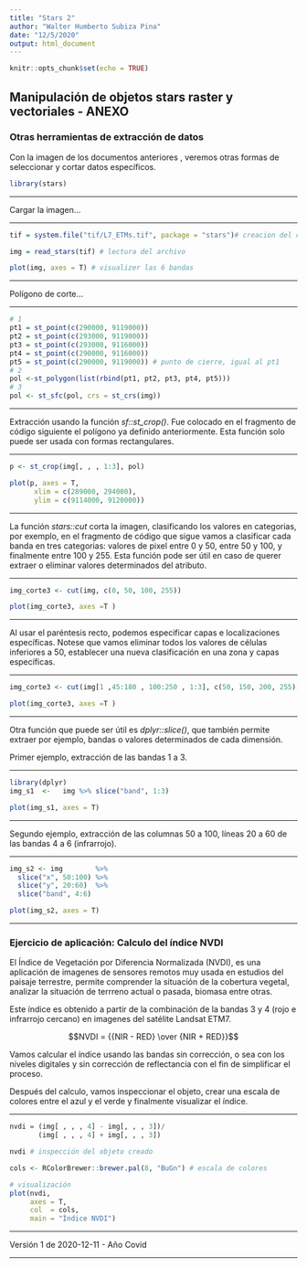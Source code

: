 ```yaml
---
title: "Stars 2"
author: "Walter Humberto Subiza Pina"
date: "12/5/2020"
output: html_document
---
```


```r
knitr::opts_chunk$set(echo = TRUE)
```

## Manipulación de objetos stars raster y vectoriales - ANEXO

### Otras herramientas de extracción de datos 

Con la imagen de los documentos anteriores , veremos otras formas de seleccionar y cortar datos específicos.


```r
library(stars)
```

---

Cargar la imagen...

---

```r
tif = system.file("tif/L7_ETMs.tif", package = "stars")# creacion del camino del archivo como objeto texto

img = read_stars(tif) # lectura del archivo

plot(img, axes = T) # visualizer las 6 bandas
```

---

Polígono de corte...

---

```r
# 1
pt1 = st_point(c(290000, 9119000))
pt2 = st_point(c(293000, 9119000))
pt3 = st_point(c(293000, 9116000))
pt4 = st_point(c(290000, 9116000))
pt5 = st_point(c(290000, 9119000)) # punto de cierre, igual al pt1
# 2
pol <-st_polygon(list(rbind(pt1, pt2, pt3, pt4, pt5)))
# 3
pol <- st_sfc(pol, crs = st_crs(img))
```

---

Extracción usando la función _sf::st_crop()_. Fue colocado en el fragmento de código siguiente el polígono ya definido anteriormente. Esta función solo puede ser usada con formas rectangulares.

---

```r
p <- st_crop(img[, , , 1:3], pol)

plot(p, axes = T,
      xlim = c(289000, 294000),
      ylim = c(9114000, 9120000))
```

---

La función _stars::cut_ corta la imagen, clasificando los valores en categorias, por exemplo, en el fragmento de código que sigue vamos a clasificar cada banda en tres categorias: valores de pixel entre 0 y 50, entre 50 y 100, y finalmente entre 100 y 255. Esta función pode ser útil en caso de querer extraer o eliminar valores determinados del atributo. 

---

```r
img_corte3 <- cut(img, c(0, 50, 100, 255))

plot(img_corte3, axes =T )
```

---

Al usar el paréntesis recto, podemos especificar capas e localizaciones específicas. Notese que vamos eliminar todos los valores de células inferiores a 50, establecer una nueva clasificación en una zona y capas específicas.

---

```r
img_corte3 <- cut(img[1 ,45:180 , 100:250 , 1:3], c(50, 150, 200, 255))

plot(img_corte3, axes =T )
```


---

Otra función que puede ser útil es _dplyr::slice()_, que también permite extraer por ejemplo, bandas o valores determinados de cada dimensión.

Primer ejemplo, extracción de las bandas 1 a 3.

---


```r
library(dplyr)
img_s1  <-   img %>% slice("band", 1:3)

plot(img_s1, axes = T)
```

---

Segundo ejemplo, extracción de las columnas 50 a 100, líneas 20 a 60 de las bandas 4 a 6 (infrarrojo).

---

```r
img_s2 <- img        %>% 
  slice("x", 50:100) %>% 
  slice("y", 20:60)  %>% 
  slice("band", 4:6)

plot(img_s2, axes = T)
```

---

### Ejercicio de aplicación: Calculo del índice NVDI

El Índice de Vegetación por Diferencia Normalizada (NVDI), es una aplicación de imagenes de sensores remotos muy usada en estudios del paisaje terrestre, permite comprender la situación de la cobertura vegetal, analizar la situación de terrreno actual o pasada, biomasa entre otras. 

Este índice es obtenido a partir de la combinación de la bandas 3 y 4 (rojo e infrarrojo cercano) en imagenes del satélite Landsat ETM7.

$$NVDI = {{NIR - RED} \over {NIR + RED}}$$

Vamos calcular el índice usando las bandas sin corrección, o sea con los niveles digitales y sin corrección de reflectancia con el fin de simplificar el proceso.

Después del calculo, vamos inspeccionar el objeto, crear una escala de colores entre el azul y el verde y finalmente visualizar el índice.

---

```r
nvdi = (img[ , , , 4] - img[, , , 3])/
       (img[ , , , 4] + img[, , , 3])

nvdi # inspección del objeto creado

cols <- RColorBrewer::brewer.pal(8, "BuGn") # escala de colores

# visualización
plot(nvdi, 
     axes = T,
     col  = cols,
     main = "Índice NVDI")
```


---

Versión 1 de 2020-12-11 - Año Covid

---